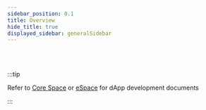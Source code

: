 ```yaml
---
sidebar_position: 0.1
title: Overview
hide_title: true
displayed_sidebar: generalSidebar
---
```



<HomeQuickStartBanner />

<br/>

<ResourcesCards />

<br/>

:::tip

Refer to [Core Space](/docs/core/Overview) or [eSpace](/docs/espace/Overview) for dApp development documents

:::
